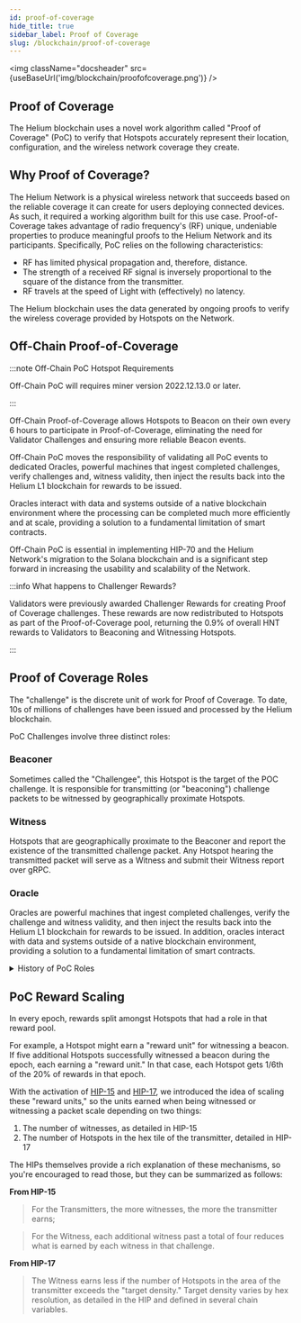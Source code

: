 ```yaml
---
id: proof-of-coverage
hide_title: true
sidebar_label: Proof of Coverage
slug: /blockchain/proof-of-coverage
---
```



<img className="docsheader" src={useBaseUrl('img/blockchain/proofofcoverage.png')} />

## Proof of Coverage

The Helium blockchain uses a novel work algorithm called "Proof of Coverage" (PoC) to verify that
Hotspots accurately represent their location, configuration, and the wireless network coverage they
create.

## Why Proof of Coverage?

The Helium Network is a physical wireless network that succeeds based on the reliable coverage it
can create for users deploying connected devices. As such, it required a working algorithm built for
this use case. Proof-of-Coverage takes advantage of radio frequency's (RF) unique, undeniable
properties to produce meaningful proofs to the Helium Network and its participants. Specifically,
PoC relies on the following characteristics:

- RF has limited physical propagation and, therefore, distance.
- The strength of a received RF signal is inversely proportional to the square of the distance from
  the transmitter.
- RF travels at the speed of Light with (effectively) no latency.

The Helium blockchain uses the data generated by ongoing proofs to verify the wireless coverage
provided by Hotspots on the Network.

## Off-Chain Proof-of-Coverage

:::note Off-Chain PoC Hotspot Requirements

Off-Chain PoC will requires miner version 2022.12.13.0 or later.

:::

Off-Chain Proof-of-Coverage allows Hotspots to Beacon on their own every 6 hours to participate in
Proof-of-Coverage, eliminating the need for Validator Challenges and ensuring more reliable Beacon
events.

Off-Chain PoC moves the responsibility of validating all PoC events to dedicated Oracles, powerful
machines that ingest completed challenges, verify challenges and, witness validity, then inject the
results back into the Helium L1 blockchain for rewards to be issued.

Oracles interact with data and systems outside of a native blockchain environment where the
processing can be completed much more efficiently and at scale, providing a solution to a
fundamental limitation of smart contracts.

Off-Chain PoC is essential in implementing HIP-70 and the Helium Network's migration to the Solana
blockchain and is a significant step forward in increasing the usability and scalability of the
Network.

:::info What happens to Challenger Rewards?

Validators were previously awarded Challenger Rewards for creating Proof of Coverage challenges.
These rewards are now redistributed to Hotspots as part of the Proof-of-Coverage pool, returning the
0.9% of overall HNT rewards to Validators to Beaconing and Witnessing Hotspots.

:::

## Proof of Coverage Roles

The "challenge" is the discrete unit of work for Proof of Coverage. To date, 10s of millions of
challenges have been issued and processed by the Helium blockchain.

PoC Challenges involve three distinct roles:

### Beaconer

Sometimes called the "Challengee", this Hotspot is the target of the POC challenge. It is
responsible for transmitting (or "beaconing") challenge packets to be witnessed by geographically
proximate Hotspots.

### Witness

Hotspots that are geographically proximate to the Beaconer and report the existence of the
transmitted challenge packet. Any Hotspot hearing the transmitted packet will serve as a Witness and
submit their Witness report over gRPC.

### Oracle

Oracles are powerful machines that ingest completed challenges, verify the challenge and witness
validity, and then inject the results back into the Helium L1 blockchain for rewards to be issued.
In addition, oracles interact with data and systems outside of a native blockchain environment,
providing a solution to a fundamental limitation of smart contracts.

<details>
  <summary>History of PoC Roles</summary>

The Proof of Coverage model has continued to evolve to better suit the needs and capabilities of the
Helium Network.

The Consensus Group, a group of Hotspots elected by the blockchain to progress block production,
issued challenges in early iterations of the PoC algorithm. Eventually, as the number of active
Hotspots grew, [HIP-55](https://github.com/helium/HIP/blob/main/0055-validator-challenges.md) was
proposed and voted on by the community to move Consensus Groups, and the "Challenger" role to
Validators, much more powerful machines capable of handling the ever-growing volume of data and
connections on the Network.

Even farther back in history, and before
[HIP-15](https://github.com/helium/HIP/blob/master/0015-beaconing-rewards.md), Proof of Coverage
relied entirely on beaconing. A beacon was a single transmission witnessed by any Hotspot. Previous
versions used multi-hop challenge paths that didn't accurately test Hotspots' ability to capture RF
packets.

</details>

## PoC Reward Scaling

In every epoch, rewards split amongst Hotspots that had a role in that reward pool.

For example, a Hotspot might earn a "reward unit" for witnessing a beacon. If five additional
Hotspots successfully witnessed a beacon during the epoch, each earning a "reward unit." In that
case, each Hotspot gets 1/6th of the 20% of rewards in that epoch.

With the activation of [HIP-15](https://github.com/helium/HIP/blob/master/0015-beaconing-rewards.md)
and
[HIP-17](https://github.com/helium/HIP/blob/master/0017-hex-density-based-transmit-reward-scaling.md),
we introduced the idea of scaling these "reward units," so the units earned when being witnessed or
witnessing a packet scale depending on two things:

1. The number of witnesses, as detailed in HIP-15
2. The number of Hotspots in the hex tile of the transmitter, detailed in HIP-17

The HIPs themselves provide a rich explanation of these mechanisms, so you're encouraged to read
those, but they can be summarized as follows:

**From HIP-15**

> For the Transmitters, the more witnesses, the more the transmitter earns;

> For the Witness, each additional witness past a total of four reduces what is earned by each
> witness in that challenge.

**From HIP-17**

> The Witness earns less if the number of Hotspots in the area of the transmitter exceeds the
> "target density." Target density varies by hex resolution, as detailed in the HIP and defined in
> several chain variables.
